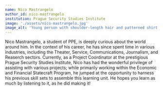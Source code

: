 ---
name: Nico Mastrangelo
author_id: nico-mastrangelo
institution: Prague Security Studies Institute
image: './assets/nico-mastrangelo.jpg'
image_alt: 'Young person with shoulder-length hair and patterned shirt'
---

Nico Mastrangelo, a student of PPE, is deeply curious about the world around him. In the context of his career, he has since spent time in various industries, including the Theater, Service, Communications, Journalism, and Reaserch sectors. Currently, as a Project Coordinator at the prestigious Prague Security Studies Institute, Nico has had the wonderful privilege of assisting with various projects; while primarily working within the Economic and Financial Statecraft Program, he jumped at the opportunity to harness his previous skill sets to assemble this learning unit. He hopes you learn as much by listening to it, as he did making it!
